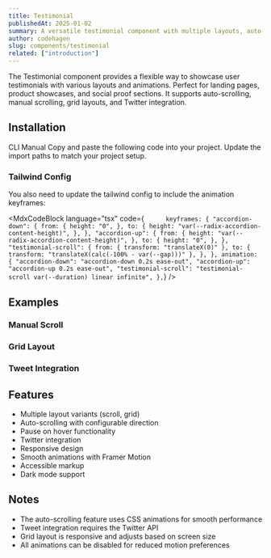 ```yaml
---
title: Testimonial
publishedAt: 2025-01-02
summary: A versatile testimonial component with multiple layouts, auto-scrolling, and Twitter integration.
author: codehagen
slug: components/testimonial
related: ["introduction"]
---
```


<ComponentPreview name="testimonial-basic" />

<Note variant="info">
  The Testimonial component provides a flexible way to showcase user testimonials with various layouts and animations. Perfect for landing pages, product showcases, and social proof sections. It supports auto-scrolling, manual scrolling, grid layouts, and Twitter integration.
</Note>

## Installation

<Tabs defaultValue="cli">
  <TabsList>
    <TabsTrigger value="cli">CLI</TabsTrigger>
    <TabsTrigger value="manual">Manual</TabsTrigger>
  </TabsList>
  <TabsContent value="cli">
    <ComponentSource name="testimonial" isCli />
  </TabsContent>
  <TabsContent value="manual">
    <Steps>
      <Step>Copy and paste the following code into your project.</Step>
      <ComponentSource name="testimonial" />
      <Step>Update the import paths to match your project setup.</Step>
    </Steps>
  </TabsContent>
</Tabs>

### Tailwind Config 

You also need to update the tailwind config to include the animation keyframes:

<MdxCodeBlock language="tsx" code={`      keyframes: {
        "accordion-down": {
          from: {
            height: "0",
          },
          to: {
            height: "var(--radix-accordion-content-height)",
          },
        },
        "accordion-up": {
          from: {
            height: "var(--radix-accordion-content-height)",
          },
          to: {
            height: "0",
          },
        },
        "testimonial-scroll": {
          from: { transform: "translateX(0)" },
          to: { transform: "translateX(calc(-100% - var(--gap)))" },
        },
      },
      animation: {
        "accordion-down": "accordion-down 0.2s ease-out",
        "accordion-up": "accordion-up 0.2s ease-out",
        "testimonial-scroll":
          "testimonial-scroll var(--duration) linear infinite",
      },`} />


## Examples

### Manual Scroll

<ComponentPreview name="testimonial-scroll" />

### Grid Layout

<ComponentPreview name="testimonial-grid" />

### Tweet Integration

<ComponentPreview name="testimonial-tweet" />

## Features

- Multiple layout variants (scroll, grid)
- Auto-scrolling with configurable direction
- Pause on hover functionality
- Twitter integration
- Responsive design
- Smooth animations with Framer Motion
- Accessible markup
- Dark mode support


## Notes

- The auto-scrolling feature uses CSS animations for smooth performance
- Tweet integration requires the Twitter API
- Grid layout is responsive and adjusts based on screen size
- All animations can be disabled for reduced motion preferences 